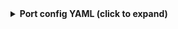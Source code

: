 <details>

<summary><b>Port config YAML (click to expand)</b></summary>

```yaml showLineNumbers
 - kind: file
    selector:
      query: 'true'
      files:
        - path: '**/package.json'
          organization: my-org  # Required from v2.0.0-beta
          repos:
            - name: vscode
              branch: main
    port:
      itemsToParse: .content.dependencies | to_entries
      entity:
        mappings:
          identifier: >-
            .item.key + "_" + if (.item.value | startswith("^")) then
            .item.value[1:] else .item.value end
          title: .item.key + "@" + .item.value
          blueprint: '"package"'
          properties:
            package: .item.key
            version: .item.value
```

</details>
